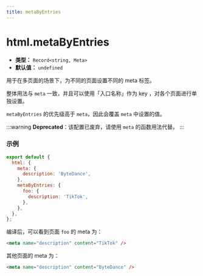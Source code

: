 ```yaml
---
title: metaByEntries
---
```


# html.metaByEntries

- **类型：** `Record<string, Meta>`
- **默认值：** `undefined`

用于在多页面的场景下，为不同的页面设置不同的 meta 标签。

整体用法与 `meta` 一致，并且可以使用「入口名称」作为 key ，对各个页面进行单独设置。

`metaByEntries` 的优先级高于 `meta`，因此会覆盖 `meta` 中设置的值。

:::warning
**Deprecated**：该配置已废弃，请使用 `meta` 的函数用法代替。
:::

### 示例

```js
export default {
  html: {
    meta: {
      description: 'ByteDance',
    },
    metaByEntries: {
      foo: {
        description: 'TikTok',
      },
    },
  },
};
```

编译后，可以看到页面 `foo` 的 meta 为：

```html
<meta name="description" content="TikTok" />
```

其他页面的 meta 为：

```html
<meta name="description" content="ByteDance" />
```

